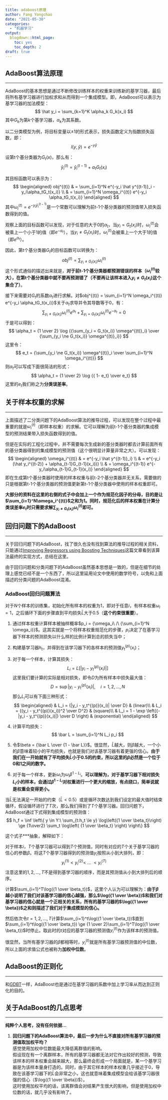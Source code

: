 ```yaml
---
title: adaboost原理
author: Fang Yongchao
date: "2021-05-30"
categories:
  - "机器学习"
output:
  blogdown::html_page:
    toc: yes
    toc_depth: 2
draft: true
---
```


## AdaBoost算法原理

-----------------------

AdaBoost的基本思想是通过不断修改训练样本的权重来训练新的基学习器，最后将所有基学习器进行加权求和从而得到一个集成模型。即，AdaBoost可以表示为基学习器的加法模型：
$$
\hat y_i = \sum_{k=1}^K \alpha_k G_k(x_i)
$$
其中$G_k$为第$k$个基学习器，$\alpha_k$为其系数。

以二分类模型为例，将目标变量以±1的形式表示，损失函数定义为指数损失函数，即：
$$
l(y, \hat y) = e^{-y \hat y}
$$

设第t个基分类器为$G_t(x)$，那么有：
$$
\hat y^{(t)}_i = \hat y^{(t-1)}_i + \alpha_t G_t(x_i)
$$

其目标函数可以表示为：
$$
\begin{aligned}
obj^{(t)} & = \sum_{i=1}^N e^{-y_i \hat y^{(t-1)}_i -y_i\alpha_tG_t(x_i)} \\
 & = \sum_{i=1}^N \omega_i^{(t)} e^{-y_i \alpha_tG_t(x_i)}  
\end{aligned}
$$
其中$\omega_i^{(t)} = e^{-y_i \hat y^{(t-1)}_i}$是一个常数可以理解为前t-1个基分类器的预测值带入损失函数得到的值。

观察上面的目标函数可以发现，对于任意的大于0的$\alpha_t$，当$y_i = G_t(x_i)$时，$\omega_i^{(t)}$会被乘上一个小于1的值（即$e^{-\alpha_t}$），当$y_i \ne G_t(x_i)$时，$\omega_i^{(t)}$会被乘上一个大于1的值（即$e^{\alpha_t}$）。

因此，第t个基分类器$G_t$的目标函数可以转换为：
$$
obj^{(t)} = \sum_{y_i \ne G_t(x_i)}\omega_i^{(t)}
$$
这个形式通俗的描述出来就是，**对于前t-1个基分类器都预测错误的样本（$\omega_i^{(t)}$较大），在第t个基分类器中就不要再预测错了（不要再让该样本进入$y_i \ne G_t(x_i)$这个集合了）**。

接下来需要对$G_t$的系数$\alpha_t$进行求解。对$obj^{(t)} = \sum_{i=1}^N \omega_i^{(t)} e^{-y_i \alpha_tG_t(x_i)}$关于$\alpha_t$求导并令其导数等于0，有：
$$
\sum_{y_i \ne G_t(x_i)} \omega^{(t)}_i e^{\alpha_t} + \sum_{y_i = G_t(x_i)} \omega^{(t)}_i e^{-\alpha_t} = 0 
$$
于是可以得到：
$$
\alpha_t = {1 \over 2} \log {{\sum_{y_i = G_t(x_i)} \omega^{(t)}_i} \over {\sum_{y_i \ne G_t(x_i)} \omega^{(t)}_i}}
$$
这里令：
$$
e_t = {\sum_{y_i \ne G_t(x_i)} \omega^{(t)}_i \over \sum_{i=1}^N \omega_i^{(t)}}
$$
则$\alpha_t$可以写成下面很简洁的形式：
$$
\alpha_t = {1 \over 2} \log {{ 1- e_t} \over e_t}
$$
这里的$e_t$我们称之为**分类误差率**。

## 关于样本权重的求解

-----------------------

上面描述了二分类问题下的AdaBoost算法的推导过程，可以发现在整个过程中最重要的就是$\omega_i^{(t)}$（即样本权重）的求解。它可以理解为前t-1个基分类器的集成模型的预测结果带入损失函数得到的值。

但是在实际的工程化过程中，并不需要每次生成新的基分类器时都去计算前面所有的基分类器得到的集成模型的预测值（这个很明显计算量非常之大）。可以发现：
$$
\begin{aligned}
\omega_i^{(t)} & = e^{-y_i \hat y^{(t-1)}_i} \\
 & = e^{-y_i (\hat y_i^{(t-2)} + \alpha_{t-1}G_{t-1}(x_i))} \\
 & = \omega_i^{(t-1)} e^{-y_i\alpha_{t-1}G_{t-1}(x_i)}
\end{aligned}
$$
即在生成第t个基分类器时使用的样本权重与前t-2个基分类器并无关系，需要做的只是根据第t-1个基分类器的预测值更新第t-1个基分类器中使用的样本权重即可。

**大部分的资料在这里的右侧的式子中会加上一个作为规范化因子的分母，目的是让$\sum_{i=1}^N\omega_i^{(t)}$之和为1。同时，规范化后的样本权重在计算分类误差率$e_t$时只需要求解$\sum_{y_i \ne G_t(x_i)} \omega_i^{(t)}$即可。**

## 回归问题下的AdaBoost

-----------------------

关于回归问题下的AdaBoost，找了很久也没有找到算法的推导过程的相关资料，只能通过[Improving Regressors using Boosting Techniques](http://citeseerx.ist.psu.edu/viewdoc/download?doi=10.1.1.31.314&rep=rep1&type=pdf)这篇文章看到该算法最终的实现方式，总结在这里。

由于回归问题和分类问题下的AdaBoost虽然基本思想是一致的，但是在细节的处理上感觉已经不是一个东西了，所以这里延用论文中使用的数学符号，以免和上面描述的分类问题的AdaBoost混淆。

### AdaBoost回归问题算法

对于$N$个样本的训练集，初始化所有样本的权重为1，即对于任意$i$，有样本权重$\omega_i = 1$，之后循环下面的步骤直到平均损失$\bar L$大于0.5（**这个约束很重要**）。

1. 通过样本权重计算样本被抽样概率$p_i = {\omega_i\ /\ {\sum_{i=1}^N \omega_i}}$。这其实就是一个将样本权重规范化的步骤，$p_i$决定了在基学习器下样本的预测损失以什么样的比例计算到总的损失当中；

1. 构建基学习器$h_t$，并得到在该学习器下的各样本的预测值$y_t^{(p)}(x_i)$；

1. 对于每一个样本，计算其损失：
$$
L_i = L\left[ |y_i -  y_t^{(p)}(x_i)| \right]
$$
这里我们要计算的实际是相对损失，即令$D$为所有样本中损失最大值：
$$
D = \sup |y_i -  y_t^{(p)}(x_i)|,\quad i=1,2,...,N
$$
那么$L_i$可以有下面三种形式：
$$
\begin{aligned}
& L_i = {|y_i - y_t^{(p)}(x_i)| \over D}  &  (linear)\\
& L_i = {(y_i - y_t^{(p)}(x_i))^2 \over D^2} & (square)\\
& L_i = 1 - \exp \left({- |y_i -  y_t^{(p)}(x_i)|} \over D \right) & (exponential)
\end{aligned}
$$

1. 计算平均损失：
$$
\bar L = \sum_{i=1}^N L_i p_i
$$
1. 令$\beta = {\bar L \over {1 - \bar L}}$。很显然，$\bar L$越大，则$\beta$越大，一个小的$\beta$意味着较小的平均损失，也就是我们对该基学习器有着更强的信心。**由于我们在一开始就有了平均损失$\bar L$小于0.5的约束，所以这里的$\beta$必然是一个位于0和1之间的数字。**

1. 对于每一个样本，更新$\omega_i$为$\omega_i\beta^{1-L_i}$。**可以理解为，对于基学习器下相对损失$L_i$小的样本，会通过$\beta^{1-L_i}$对权重进行一个更大的缩放，有点绕口，简单说就是权重会变得更小。**

当$\bar L$无法满足一开始的约束（$\bar L<0.5$）或是循环次数达到我们设定的最大值时结束循环，假设循环进行了$T$次，那么我们得到了$T$个基学习器。回归问题下，AdaBoost通过下式得到集成模型的预测值：
$$
h_f = \inf \left\{ y \in Y:\ \sum_{t:h_t \le y} \log\left({1 \over \beta_t}\right) \ge {1\over2} \sum_t \log\left( {1 \over \beta_t} \right) \right\}
$$

这个式子***抽象，解释如下：

对于样本$i$，$T$个基学习器可以得到$T$个预测值，同时有对应的$T$个关于基学习器的信心的参数$\beta$。将这$T$个基学习器得到的预测值$y_i$按照从小到大排列，即：
$$
y_i^{(1)} < y_i^{(2)} < \ ...\ < y_i^{(T)}
$$
注意这里的$1,2,...,T$不是得到基学习器的顺序，而是其预测值从小到大排列后的顺序。

计算$\sum_{i=1}^T\log({1 \over \beta_t})$，这里个人认为可以理解为：**由于$\beta$越小说明了我们对该基学习器的信心越强，那么$\log({1 \over \beta})$和我们对基学习器的信心就是一个正相关的关系，所有的基学习器的$\log({1 \over \beta})$之和则描述了我们对于集成模型的信心。**

然后依次令$t = 1,2,...,T$计算$\sum_{i=1}^t\log({1 \over \beta_t})$直到$\sum_{i=1}^t\log({1 \over \beta_t}) \ge {1 \over 2}\sum_{i=1}^T\log({1 \over \beta_t})$时停止。取此时的$t$对应的基学习器的预测值$y_i^{(t)}$作为该样本的预测值。

很显然，当所有基学习器的$\beta$都相等时，$y_i^{(t)}$就是所有基学习器预测值的中位数，所以上面的求值公式也被称为**加权中位数**。

## AdaBoost的正则化

-----------------------

和[GDBT](../20210507_gbdt)一样，AdaBoost也是通过在基学习器的系数中加上学习率从而达到正则化的目的。

## 关于AdaBoost的几点思考

-----------------------

**纯粹个人思考，没有任何依据...**

1. **回归问题下的AdaBoost算法中，最后一步为什么不直接对所有基学习器的预测值取加权平均？**  
感觉使用加权中位数能最大降低离群值的影响。  
假设现在有一个离群样本，所有的基学习器都无法对它作出较好的预测，导致该样本的样本权重会越来越大，那么最终会形成一个局面就是，某一个基学习器是为该样本量身打造的。同时，由于其它样本的样本权重几乎接近于0，导致在该基学习器下的$\bar L$会非常之小，这也就意味着集成模型会给该基学习器很强的信心（$\log({1 \over \beta})$）。  
这时使用加权平均的话，该离群值会对结果产生很大的影响，但是使用加权中位数的话，就几乎没有影响了。
